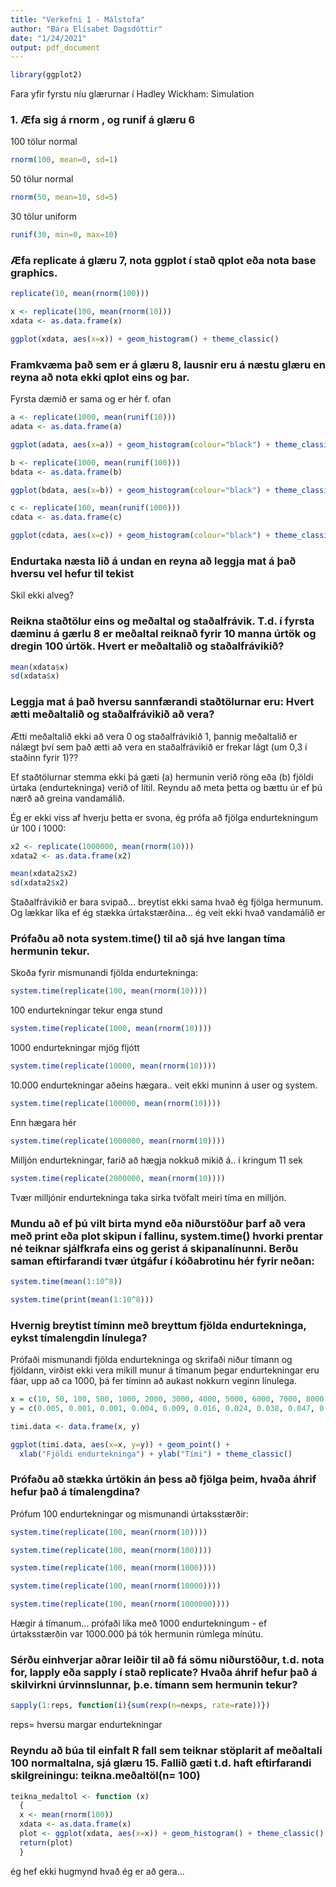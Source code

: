 ```yaml
---
title: "Verkefni 1 - Málstofa"
author: "Bára Elísabet Dagsdóttir"
date: "1/24/2021"
output: pdf_document
---
```


```r
library(ggplot2)
```

Fara yfir fyrstu níu glærurnar í Hadley Wickham: Simulation

### 1. Æfa sig á rnorm , og runif á glæru 6

100 tölur normal
```r
rnorm(100, mean=0, sd=1)
```
50 tölur normal
```r
rnorm(50, mean=10, sd=5)
```

30 tölur uniform
```r
runif(30, min=0, max=10)
```


### Æfa replicate á glæru 7, nota ggplot í stað qplot eða nota base graphics.
```r
replicate(10, mean(rnorm(100)))
```


```r
x <- replicate(100, mean(rnorm(10)))
xdata <- as.data.frame(x)

ggplot(xdata, aes(x=x)) + geom_histogram() + theme_classic()
```

### Framkvæma það sem er á glæru 8, lausnir eru á næstu glæru en reyna að nota ekki qplot eins og þar.

Fyrsta dæmið er sama og er hér f. ofan
```r
a <- replicate(1000, mean(runif(10)))
adata <- as.data.frame(a)

ggplot(adata, aes(x=a)) + geom_histogram(colour="black") + theme_classic()
```

```r
b <- replicate(1000, mean(runif(100)))
bdata <- as.data.frame(b)

ggplot(bdata, aes(x=b)) + geom_histogram(colour="black") + theme_classic()
```

```r
c <- replicate(100, mean(runif(1000)))
cdata <- as.data.frame(c)

ggplot(cdata, aes(x=c)) + geom_histogram(colour="black") + theme_classic()
```


### Endurtaka næsta lið á undan en reyna að leggja mat á það hversu vel hefur til tekist

Skil ekki alveg?

### Reikna staðtölur eins og meðaltal og staðalfrávik. T.d. í fyrsta dæminu á gærlu 8 er meðaltal reiknað fyrir 10 manna úrtök og dregin 100 úrtök. Hvert er meðaltalið og staðalfrávikið?

```r
mean(xdata$x)
sd(xdata$x)
```

### Leggja mat á það hversu sannfærandi staðtölurnar eru: Hvert ætti meðaltalið og staðalfrávikið að vera?

Ætti meðaltalið ekki að vera 0 og staðalfrávikið 1, þannig meðaltalið er nálægt því sem það ætti að vera en staðalfrávikið er frekar lágt (um 0,3 í staðinn fyrir 1)??

Ef staðtölurnar stemma ekki þá gæti 
(a) hermunin verið röng eða 
(b) fjöldi úrtaka (endurtekninga) verið of lítil. 
Reyndu að meta þetta og bættu úr ef þú nærð að greina vandamálið.

Ég er ekki viss af hverju þetta er svona, ég prófa að fjölga endurtekningum úr 100 í 1000:

```r
x2 <- replicate(1000000, mean(rnorm(10)))
xdata2 <- as.data.frame(x2)
```

```r
mean(xdata2$x2)
sd(xdata2$x2)
```

Staðalfrávikið er bara svipað... breytist ekki sama hvað ég fjölga hermunum. Og lækkar líka ef ég stækka úrtakstærðina... ég veit ekki hvað vandamálið er

### Prófaðu að nota system.time() til að sjá hve langan tíma hermunin tekur.

Skoða fyrir mismunandi fjölda endurtekninga:

```r
system.time(replicate(100, mean(rnorm(10))))
```

100 endurtekningar tekur enga stund

```r
system.time(replicate(1000, mean(rnorm(10))))
```

1000 endurtekningar mjög fljótt

```r
system.time(replicate(10000, mean(rnorm(10))))
```

10.000 endurtekningar aðeins hægara.. veit ekki muninn á user og system.

```r
system.time(replicate(100000, mean(rnorm(10))))
```

Enn hægara hér

```r
system.time(replicate(1000000, mean(rnorm(10))))
```

Milljón endurtekningar, farið að hægja nokkuð mikið á.. í kringum 11 sek

```r
system.time(replicate(2000000, mean(rnorm(10))))
```

Tvær milljónir endurtekninga taka sirka tvöfalt meiri tíma en milljón.

### Mundu að ef þú vilt birta mynd eða niðurstöður þarf að vera með print eða plot skipun í fallinu, system.time() hvorki prentar né teiknar sjálfkrafa eins og gerist á skipanalínunni. Berðu saman eftirfarandi tvær útgáfur í kóðabrotinu hér fyrir neðan:

```r
system.time(mean(1:10^8))
```

```r
system.time(print(mean(1:10^8)))
```


### Hvernig breytist tíminn með breyttum fjölda endurtekninga, eykst tímalengdin línulega?

Prófaði mismunandi fjölda endurtekninga og skrifaði niður tímann og fjöldann, virðist ekki vera mikill munur á tímanum þegar endurtekningar eru fáar, upp að ca 1000, þá fer tíminn að aukast nokkurn veginn línulega.

```r
x = c(10, 50, 100, 500, 1000, 2000, 3000, 4000, 5000, 6000, 7000, 8000, 9000, 10000)
y = c(0.005, 0.001, 0.001, 0.004, 0.009, 0.016, 0.024, 0.038, 0.047, 0.054, 0.062, 0.072, 0.077, 0.084)

timi.data <- data.frame(x, y)
```

```r
ggplot(timi.data, aes(x=x, y=y)) + geom_point() + 
  xlab("Fjöldi endurtekninga") + ylab("Tími") + theme_classic()
```


### Prófaðu að stækka úrtökin án þess að fjölga þeim, hvaða áhrif hefur það á tímalengdina?

Prófum 100 endurtekningar og mismunandi úrtaksstærðir:

```r
system.time(replicate(100, mean(rnorm(10))))
```

```r
system.time(replicate(100, mean(rnorm(100))))
```

```r
system.time(replicate(100, mean(rnorm(1000))))
```

```r
system.time(replicate(100, mean(rnorm(10000))))
```

```r
system.time(replicate(100, mean(rnorm(1000000))))
```

Hægir á tímanum... prófaði líka með 1000 endurtekningum - ef úrtaksstærðin var 1000.000 þá tók hermunin rúmlega mínútu.

### Sérðu einhverjar aðrar leiðir til að fá sömu niðurstöður, t.d. nota for, lapply eða sapply í stað replicate? Hvaða áhrif hefur það á skilvirkni úrvinnslunnar, þ.e. tímann sem hermunin tekur?

```r
sapply(1:reps, function(i){sum(rexp(n=nexps, rate=rate))})
```

reps= hversu margar endurtekningar


### Reyndu að búa til einfalt R fall sem teiknar stöplarit af meðaltali 100 normaltalna, sjá glæru 15. Fallið gæti t.d. haft eftirfarandi skilgreiningu: teikna.meðaltöl(n= 100)

```r
teikna_medaltol <- function (x) 
  {
  x <- mean(rnorm(100))
  xdata <- as.data.frame(x)
  plot <- ggplot(xdata, aes(x=x)) + geom_histogram() + theme_classic()
  return(plot)
  }

```

ég hef ekki hugmynd hvað ég er að gera...





